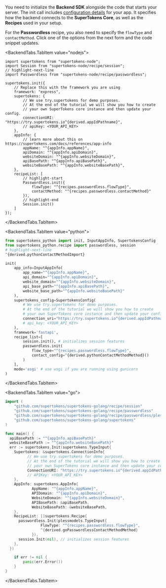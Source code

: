 
You need to initialize the **Backend SDK** alongside the code that starts your server.
The init call includes [configuration details](/docs/references/app-info) for your app. It specifies how the backend connects to the **SuperTokens Core**, as well as the **Recipes** used in your setup.

For the **Passwordless** recipe, you also need to specify the `flowType` and `contactMethod`.
Click one of the options from the next form and the code snippet updates.

<BackendTabs>

<BackendTabs.TabItem value="nodejs">

<PasswordlessConfigCard showFlowType>

```tsx title="Backend SDK Init" showAppTypeSelect
import supertokens from "supertokens-node";
import Session from "supertokens-node/recipe/session";
// highlight-next-line
import Passwordless from "supertokens-node/recipe/passwordless";

supertokens.init({
    // Replace this with the framework you are using
    framework: "express",
    supertokens: {
        // We use try.supertokens for demo purposes.
        // At the end of the tutorial we will show you how to create
        // your own SuperTokens core instance and then update your config.
        connectionURI: "https://try.supertokens.io^{derived.appIdPathname}",
        // apiKey: <YOUR_API_KEY>
    },
    appInfo: {
        // learn more about this on https://supertokens.com/docs/references/app-info
        appName: "^{appInfo.appName}",
        apiDomain: "^{appInfo.apiDomain}",
        websiteDomain: "^{appInfo.websiteDomain}",
        apiBasePath: "^{appInfo.apiBasePath}",
        websiteBasePath: "^{appInfo.websiteBasePath}",
    },
    recipeList: [
        // highlight-start
        Passwordless.init({
            flowType: "^{recipes.passwordless.flowType}",
            contactMethod: "^{recipes.passwordless.contactMethod}"
        }),
        // highlight-end
        Session.init() 
    ]
});
```


</PasswordlessConfigCard>

</BackendTabs.TabItem>

<BackendTabs.TabItem value="python">


<PasswordlessConfigCard showFlowType>

```python title="Backend SDK Init" showAppTypeSelect
from supertokens_python import init, InputAppInfo, SupertokensConfig
from supertokens_python.recipe import passwordless, session
# highlight-next-line
^{derived.pythonContactMethodImport}

init(
    app_info=InputAppInfo(
        app_name="^{appInfo.appName}",
        api_domain="^{appInfo.apiDomain}",
        website_domain="^{appInfo.websiteDomain}",
        api_base_path="^{appInfo.apiBasePath}",
        website_base_path="^{appInfo.websiteBasePath}"
    ),
    supertokens_config=SupertokensConfig(
        # We use try.supertokens for demo purposes.
        # At the end of the tutorial we will show you how to create
        # your own SuperTokens core instance and then update your config.
        connection_uri="https://try.supertokens.io^{derived.appIdPathname}",
        # api_key: <YOUR_API_KEY>
    ),
    framework='fastapi',
    recipe_list=[
        session.init(), # initializes session features
        passwordless.init(
            flow_type="^{recipes.passwordless.flowType}",
            contact_config=^{derived.pythonContactMethodMethod}()
        )
    ],
    mode='asgi' # use wsgi if you are running using gunicorn
)
```

</PasswordlessConfigCard>

</BackendTabs.TabItem>

<BackendTabs.TabItem value="go">

<PasswordlessConfigCard showFlowType>

```go title="Backend SDK Init" showAppTypeSelect
import (
	"github.com/supertokens/supertokens-golang/recipe/session"
	"github.com/supertokens/supertokens-golang/recipe/passwordless"
	"github.com/supertokens/supertokens-golang/recipe/passwordless/plessmodels"
	"github.com/supertokens/supertokens-golang/supertokens"
)

func main() {
  apiBasePath := "^{appInfo.apiBasePath}"
  websiteBasePath := "^{appInfo.websiteBasePath}"
  err := supertokens.Init(supertokens.TypeInput{
    Supertokens: &supertokens.ConnectionInfo{
          // We use try.supertokens for demo purposes.
          // At the end of the tutorial we will show you how to create
          // your own SuperTokens core instance and then update your config.
          ConnectionURI: "https://try.supertokens.io^{derived.appIdPathname}",
          // APIKey: <YOUR_API_KEY>
    },
    AppInfo: supertokens.AppInfo{
            AppName: "^{appInfo.appName}",
            APIDomain: "^{appInfo.apiDomain}",
            WebsiteDomain: "^{appInfo.websiteDomain}",
            APIBasePath: &apiBasePath,
            WebsiteBasePath: &websiteBasePath,
    },
    RecipeList: []supertokens.Recipe{
      passwordless.Init(plessmodels.TypeInput{
                FlowType: "^{recipes.passwordless.flowType}",
                ^{derived.goPasswordlessContactMethodMethod}
            }),
      session.Init(nil), // initializes session features
    },
  })

	if err != nil {
		panic(err.Error())
	}
}
```

</PasswordlessConfigCard>

</BackendTabs.TabItem>

</BackendTabs>

